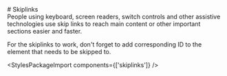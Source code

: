 
<Meta of={Skiplinks} />

<div className="docs-title">
  # Skiplinks
</div>

<div className="lead">
  People using keyboard, screen readers, switch controls and other assistive technologies use skip
  links to reach main content or other important sections easier and faster.
</div>

For the skiplinks to work, don't forget to add corresponding ID to the element that needs to be skipped to.

<Canvas sourceState="shown" of={Skiplinks.Default} />

<StylesPackageImport components={['skiplinks']} />
